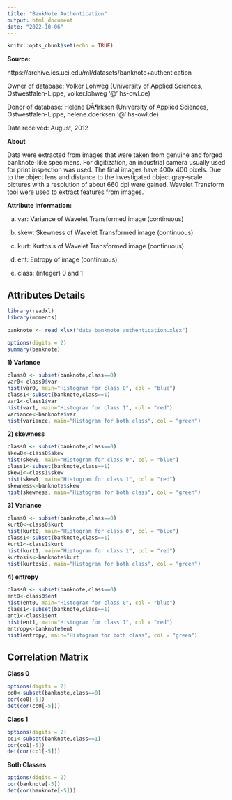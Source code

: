---
title: "BankNote Authentication"
output: html_document
date: "2022-10-06"
---

```{r setup, include=FALSE}
knitr::opts_chunk$set(echo = TRUE)
```

**Source:**

https://archive.ics.uci.edu/ml/datasets/banknote+authentication

Owner of database: Volker Lohweg (University of Applied Sciences, Ostwestfalen-Lippe, volker.lohweg '@' hs-owl.de)

Donor of database: Helene DÃ¶rksen (University of Applied Sciences, Ostwestfalen-Lippe, helene.doerksen '@' hs-owl.de)

Date received: August, 2012

**About**

Data were extracted from images that were taken from genuine and forged banknote-like specimens. For digitization, an industrial camera usually used for print inspection was used. The final images have 400x 400 pixels. Due to the object lens and distance to the investigated object gray-scale pictures with a resolution of about 660 dpi were gained. Wavelet Transform tool were used to extract features from images.



**Attribute Information:**

a)	var: Variance of Wavelet Transformed image (continuous) 

b)	skew: Skewness of Wavelet Transformed image (continuous) 

c)	kurt: Kurtosis of Wavelet Transformed image (continuous) 

d)	ent: Entropy of image (continuous) 

e)	class: (integer) 0 and 1

## Attributes Details

```{r r1}
library(readxl)
library(moments)

banknote <- read_xlsx("data_banknote_authentication.xlsx")
```

```{r}
options(digits = 2)
summary(banknote)
```
**1) Variance**

```{r r2,figures-side, fig.show='hold',out.width="33%"}
class0 <- subset(banknote,class==0)
var0<-class0$var
hist(var0, main="Histogram for class 0", col = "blue")
class1<-subset(banknote,class==1)
var1<-class1$var
hist(var1, main="Histogram for class 1", col = "red")
variance<-banknote$var
hist(variance, main="Histogram for both class", col = "green")
```


**2) skewness**

```{r r3,figures-side, fig.show='hold',out.width="33%"}
class0 <- subset(banknote,class==0)
skew0<-class0$skew
hist(skew0, main="Histogram for class 0", col = "blue")
class1<-subset(banknote,class==1)
skew1<-class1$skew
hist(skew1, main="Histogram for class 1", col = "red")
skewness<-banknote$skew
hist(skewness, main="Histogram for both class", col = "green")
```

**3) Variance**

```{r r4,figures-side, fig.show='hold',out.width="33%"}
class0 <- subset(banknote,class==0)
kurt0<-class0$kurt
hist(kurt0, main="Histogram for class 0", col = "blue")
class1<-subset(banknote,class==1)
kurt1<-class1$kurt
hist(kurt1, main="Histogram for class 1", col = "red")
kurtosis<-banknote$kurt
hist(kurtosis, main="Histogram for both class", col = "green")
```

**4) entropy**

```{r r5,figures-side, fig.show='hold',out.width="33%"}
class0 <- subset(banknote,class==0)
ent0<-class0$ent
hist(ent0, main="Histogram for class 0", col = "blue")
class1<-subset(banknote,class==1)
ent1<-class1$ent
hist(ent1, main="Histogram for class 1", col = "red")
entropy<-banknote$ent
hist(entropy, main="Histogram for both class", col = "green")
```

## Correlation Matrix

**Class 0**

```{r}
options(digits = 2)
co0<-subset(banknote,class==0)
cor(co0[-5])
det(cor(co0[-5]))
```

**Class 1**

```{r}
options(digits = 2)
co1<-subset(banknote,class==1)
cor(co1[-5])
det(cor(co1[-5]))
```

**Both Classes**

```{r}
options(digits = 2)
cor(banknote[-5])
det(cor(banknote[-5]))
```
